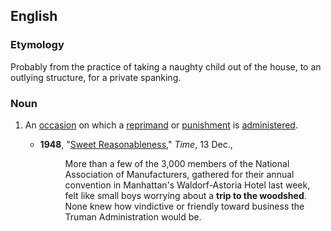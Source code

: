 ==English==

===Etymology===
Probably from the practice of taking a naughty child out of the house, to an outlying structure, for a private spanking.

===Noun===
{{en-noun|head=[[trip]] [[to]] [[the]] [[woodshed]]|trips to the woodshed}}

# {{context|chiefly|US|idiomatic}} An [[occasion]] on which a [[reprimand]] or [[punishment]] is [[administer]]ed.
#* '''1948''', "[http://www.time.com/time/magazine/article/0,9171,799499,00.html Sweet Reasonableness]," ''Time'', 13 Dec.,
#*: More than a few of the 3,000 members of the National Association of Manufacturers, gathered for their annual convention in Manhattan's Waldorf-Astoria Hotel last week, felt like small boys worrying about a '''trip to the woodshed'''. None knew how vindictive or friendly toward business the Truman Administration would be.